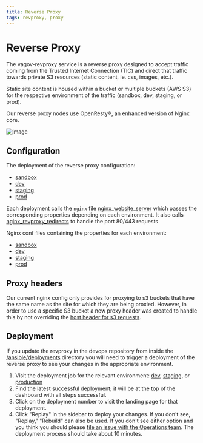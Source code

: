 ```yaml
---
title: Reverse Proxy
tags: revproxy, proxy
---
```


# Reverse Proxy

The vagov-revproxy service is a reverse proxy designed to accept traffic coming from
the Trusted Internet Connection (TIC) and direct that traffic towards private S3
resources (static content, ie. css, images, etc.).

Static site content is housed within a bucket or multiple buckets (AWS S3) for the
respective environment of the traffic (sandbox, dev, staging, or prod).

Our reverse proxy nodes use OpenResty®, an enhanced version of Nginx core.

![image](https://user-images.githubusercontent.com/55560129/109044121-08d5b400-76a0-11eb-83d9-910700ec12de.png)

## Configuration

The deployment of the reverse proxy configuration:

- [sandbox](https://github.com/department-of-veterans-affairs/devops/blob/master/ansible/deployment/config/revproxy-vagov-sandbox.yml#L77-L81)
- [dev](https://github.com/department-of-veterans-affairs/devops/blob/master/ansible/deployment/config/revproxy-vagov-dev.yml#L85-L89)
- [staging](https://github.com/department-of-veterans-affairs/devops/blob/master/ansible/deployment/config/revproxy-vagov-staging.yml#L77-L81)
- [prod](https://github.com/department-of-veterans-affairs/devops/blob/master/ansible/deployment/config/revproxy-vagov-prod.yml#L78-L82)

Each deployment calls the `nginx` file [nginx_website_server](https://github.com/department-of-veterans-affairs/devops/blob/master/ansible/deployment/config/revproxy-vagov/templates/nginx_website_server.conf.j2#L17) which passes the corresponding properties depending on each environment. It also calls [nginx_revproxy_redirects](https://github.com/department-of-veterans-affairs/devops/blob/master/ansible/deployment/config/revproxy-vagov/templates/nginx_revproxy_redirects.conf.j2) to handle the port 80/443 requests

Nginx conf files containing the properties for each environment:

- [sandbox](https://github.com/department-of-veterans-affairs/devops/blob/master/ansible/deployment/config/revproxy-vagov/vars/nginx_config_vagov-sandbox.yml)
- [dev](https://github.com/department-of-veterans-affairs/devops/blob/master/ansible/deployment/config/revproxy-vagov/vars/nginx_config_vagov-dev.yml)
- [staging](https://github.com/department-of-veterans-affairs/devops/blob/master/ansible/deployment/config/revproxy-vagov/vars/nginx_config_vagov-staging.yml)
- [prod](https://github.com/department-of-veterans-affairs/devops/blob/master/ansible/deployment/config/revproxy-vagov/vars/nginx_config_vagov-prod.yml)

## Proxy headers

Our current nginx config only provides for proxying to s3 buckets that have the same name as the site for which
they are being proxied. However, in order to use a specific S3 bucket a new proxy header was created to handle this by not overriding the [host header for s3 requests](https://github.com/department-of-veterans-affairs/devops/blob/master/ansible/deployment/config/revproxy-vagov/files/proxy-headers-s3.conf).

## Deployment

If you update the revproxy in the devops repository from inside the [/ansible/deployments](https://github.com/department-of-veterans-affairs/devops/tree/master/ansible/deployment)
directory you will need to trigger a deployment of the reverse proxy to see your changes in the appropriate environment.

1. Visit the deployment job for the relevant environment: [dev](http://jenkins.vfs.va.gov/job/deploys/job/revproxy-vagov-dev/), [staging](http://jenkins.vfs.va.gov/job/deploys/job/revproxy-vagov-staging/), or [production](http://jenkins.vfs.va.gov/job/deploys/job/revproxy-vagov-prod/)
2. Find the latest successful deployment; it will be at the top of the dashboard with all steps successful.
3. Click on the deployment number to visit the landing page for that deployment.
4. Click "Replay" in the sidebar to deploy your changes. If you don't see, "Replay," "Rebuild" can also be
   used. If you don't see either option and you think you should please
   [file an issue with the Operations team](https://github.com/department-of-veterans-affairs/va.gov-team/issues/new?assignees=&labels=operations%2C+devops%2C+needs-grooming&template=ops_issue_template.md&title=).
   The deployment process should take about 10 minutes.
